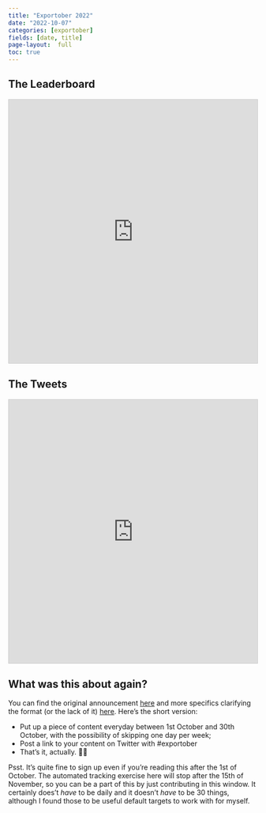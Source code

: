 ```yaml
---
title: "Exportober 2022"
date: "2022-10-07"
categories: [exportober]
fields: [date, title]
page-layout:  full
toc: true
---
```


## The Leaderboard

<iframe class="airtable-embed" src="https://airtable.com/embed/shrjgp87jlNqDMCy4?backgroundColor=yellow&viewControls=on" frameborder="0" onmousewheel="" width="100%" height="533" style="background: transparent; border: 1px solid #ccc;"></iframe>

## The Tweets

<iframe class="airtable-embed" src="https://airtable.com/embed/shrwXyP8mGB3KH86i?backgroundColor=yellow&viewControls=on" frameborder="0" onmousewheel="" width="100%" height="533" style="background: transparent; border: 1px solid #ccc;"></iframe>

## What was this about again?

You can find the original announcement [here](../2022/) and more specifics clarifying the format (or the lack of it) [here](../about/). Here's the short version:

- Put up a piece of content everyday between 1st October and 30th October, with the possibility of skipping one day per week;
- Post a link to your content on Twitter with #exportober
- That's it, actually. 🤷‍♀️

Psst. It's quite fine to sign up even if you're reading this after the 1st of October. The automated tracking exercise here will stop after the 15th of November, so you can be a part of this by just contributing in this window. It certainly does't *have* to be daily and it doesn't *have* to be 30 things, although I found those to be useful default targets to work with for myself.

<!-- ## Sign up! -->

<!-- While I'm not going to write a Twitter bot that will send you daily reminders over DM, I do hope to create a separate page for each registered participant at the end of the challenge that shows off just their entries in one place, so it's helpful to know who you are 😀 -->